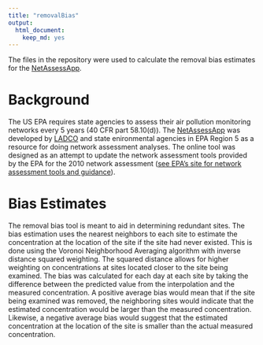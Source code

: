 ```yaml
---
title: "removalBias"
output:
  html_document:
    keep_md: yes
---
```


The files in the repository were used to calculate the removal bias estimates for the [NetAssessApp](https://github.com/LADCO/NetAssessApp).

# Background
The US EPA requires state agencies to assess their air pollution monitoring networks every 5 years (40 CFR part 58.10(d)). The [NetAssessApp](https://github.com/LADCO/NetAssessApp) was developed by [LADCO](http://www.ladco.org/) and state enironmental agencies in EPA Region 5 as a resource for doing network assessment analyses. The online tool was designed as an attempt to update the network assessment tools provided by the EPA for the 2010 network assessment ([see EPA's site for network assessment tools and guidance](http://www.epa.gov/ttnamti1/network-assessment.html)).

# Bias Estimates
The removal bias tool is meant to aid in determining redundant sites. The bias estimation uses the nearest neighbors to each site to estimate the concentration at the location of the site if the site had never existed.  This is done using the Voronoi Neighborhood Averaging algorithm with inverse distance squared weighting. The squared distance allows for higher weighting on concentrations at sites located closer to the site being examined.  The bias was calculated for each day at each site by taking the difference between the predicted value from the interpolation and the measured concentration. A positive average bias would mean that if the site being examined was removed, the neighboring sites would indicate that the estimated concentration would be larger than the measured concentration.  Likewise, a negative average bias would suggest that the estimated concentration at the location of the site is smaller than the actual measured concentration. 
